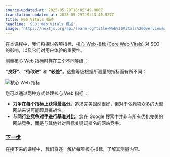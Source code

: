 ```yaml
---
source-updated-at: 2025-05-29T18:05:49.000Z
translation-updated-at: 2025-05-29T19:43:40.527Z
title: Web Vitals 概述
headline: 'SEO：Web Vitals 概述'
image: 'https://nextjs.org/api/learn-og?title=Web%20Vitals%20Overview&amp;chapter=17'
---
```


在本课程中，我们将探讨各项指标、[核心 Web 指标 (Core Web Vitals)](https://web.dev/vitals/) 对 SEO 的影响，以及它们对用户体验的重要性。

测量核心 Web 指标时存在三个不同等级：

**"良好"**、**"待改进"** 和 **"较差"**。这些等级根据所测量的指标而有所不同：

![核心 Web 指标](https://h8DxKfmAPhn8O0p3.public.blob.vercel-storage.com/learn/pages-router/seo/vitals-light.png)

您可以通过两种方式处理核心 Web 指标：

*   **力争在每个指标上获得最高分**。追求完美固然很好，但对于依赖项众多的大型网站来说可能颇具挑战性。
*   **与同行业竞争对手进行基准对比**。您在 Google 搜索中并非与所有优化完美的网站竞争，而是与其他针对目标关键词排名的网站竞争。

### [下一步](#next-steps)

在接下来的课程中，我们将逐一解析每项核心指标，了解其测量内容。